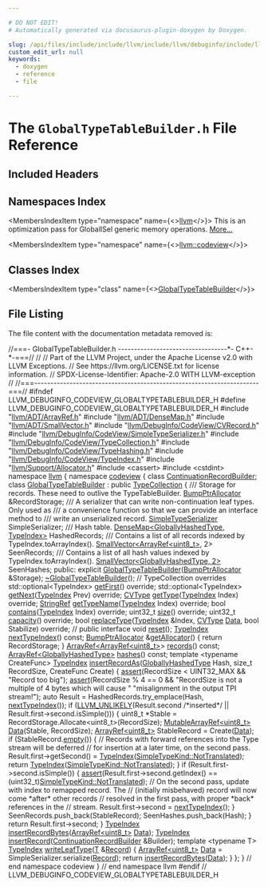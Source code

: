 ```yaml
---

# DO NOT EDIT!
# Automatically generated via docusaurus-plugin-doxygen by Doxygen.

slug: /api/files/include/include/llvm/include/llvm/debuginfo/include/llvm/debuginfo/codeview/globaltypetablebuilder-h
custom_edit_url: null
keywords:
  - doxygen
  - reference
  - file

---
```





# The `GlobalTypeTableBuilder.h` File Reference

<DoxygenPage pluginConfig={pluginConfig}>



## Included Headers

<IncludesList>
<IncludesListItem
  filePath="llvm/ADT/ArrayRef.h"
  permalink="/docs/api/files/include/include/llvm/include/llvm/adt/arrayref-h"
  isLocal="true" />
<IncludesListItem
  filePath="llvm/ADT/DenseMap.h"
  permalink="/docs/api/files/include/include/llvm/include/llvm/adt/densemap-h"
  isLocal="true" />
<IncludesListItem
  filePath="llvm/ADT/SmallVector.h"
  permalink="/docs/api/files/include/include/llvm/include/llvm/adt/smallvector-h"
  isLocal="true" />
<IncludesListItem
  filePath="llvm/DebugInfo/CodeView/CVRecord.h"
  permalink="/docs/api/files/include/include/llvm/include/llvm/debuginfo/include/llvm/debuginfo/codeview/cvrecord-h"
  isLocal="true" />
<IncludesListItem
  filePath="llvm/DebugInfo/CodeView/SimpleTypeSerializer.h"
  permalink="/docs/api/files/include/include/llvm/include/llvm/debuginfo/include/llvm/debuginfo/codeview/simpletypeserializer-h"
  isLocal="true" />
<IncludesListItem
  filePath="llvm/DebugInfo/CodeView/TypeCollection.h"
  permalink="/docs/api/files/include/include/llvm/include/llvm/debuginfo/include/llvm/debuginfo/codeview/typecollection-h"
  isLocal="true" />
<IncludesListItem
  filePath="llvm/DebugInfo/CodeView/TypeHashing.h"
  permalink="/docs/api/files/include/include/llvm/include/llvm/debuginfo/include/llvm/debuginfo/codeview/typehashing-h"
  isLocal="true" />
<IncludesListItem
  filePath="llvm/DebugInfo/CodeView/TypeIndex.h"
  permalink="/docs/api/files/include/include/llvm/include/llvm/debuginfo/include/llvm/debuginfo/codeview/typeindex-h"
  isLocal="true" />
<IncludesListItem
  filePath="llvm/Support/Allocator.h"
  permalink="/docs/api/files/include/include/llvm/include/llvm/support/allocator-h"
  isLocal="true" />
<IncludesListItem
  filePath="cassert"
  permalink=""
  isLocal="false" />
<IncludesListItem
  filePath="cstdint"
  permalink=""
  isLocal="false" />
</IncludesList>

## Namespaces Index

<MembersIndex>

<MembersIndexItem
  type="namespace"
  name={<><a href="/docs/api/namespaces/llvm">llvm</a></>}>
This is an optimization pass for GlobalISel generic memory operations. <a href="/docs/api/namespaces/llvm/#details">More...</a>
</MembersIndexItem>

<MembersIndexItem
  type="namespace"
  name={<><a href="/docs/api/namespaces/llvm/codeview">llvm::codeview</a></>}>
</MembersIndexItem>

</MembersIndex>

## Classes Index

<MembersIndex>

<MembersIndexItem
  type="class"
  name={<><a href="/docs/api/classes/llvm/codeview/globaltypetablebuilder">GlobalTypeTableBuilder</a></>}>
</MembersIndexItem>

</MembersIndex>


## File Listing

The file content with the documentation metadata removed is:

<ProgramListing>

<Link id="l00001" /><CodeLine lineNumber="1"><Highlight kind="comment">//===- GlobalTypeTableBuilder.h ----------------------------------&#42;- C++-&#42;-===//</Highlight><Highlight kind="normal"></Highlight></CodeLine>
<Link id="l00002" /><CodeLine lineNumber="2"><Highlight kind="normal"></Highlight><Highlight kind="comment">//</Highlight><Highlight kind="normal"></Highlight></CodeLine>
<Link id="l00003" /><CodeLine lineNumber="3"><Highlight kind="normal"></Highlight><Highlight kind="comment">// Part of the LLVM Project, under the Apache License v2.0 with LLVM Exceptions.</Highlight><Highlight kind="normal"></Highlight></CodeLine>
<Link id="l00004" /><CodeLine lineNumber="4"><Highlight kind="normal"></Highlight><Highlight kind="comment">// See https://llvm.org/LICENSE.txt for license information.</Highlight><Highlight kind="normal"></Highlight></CodeLine>
<Link id="l00005" /><CodeLine lineNumber="5"><Highlight kind="normal"></Highlight><Highlight kind="comment">// SPDX-License-Identifier: Apache-2.0 WITH LLVM-exception</Highlight><Highlight kind="normal"></Highlight></CodeLine>
<Link id="l00006" /><CodeLine lineNumber="6"><Highlight kind="normal"></Highlight><Highlight kind="comment">//</Highlight><Highlight kind="normal"></Highlight></CodeLine>
<Link id="l00007" /><CodeLine lineNumber="7"><Highlight kind="normal"></Highlight><Highlight kind="comment">//===----------------------------------------------------------------------===//</Highlight><Highlight kind="normal"></Highlight></CodeLine>
<Link id="l00008" /><CodeLine lineNumber="8"><Highlight kind="normal"></Highlight></CodeLine>
<Link id="l00009" /><CodeLine lineNumber="9"><Highlight kind="normal"></Highlight><Highlight kind="preprocessor">#ifndef LLVM&#95;DEBUGINFO&#95;CODEVIEW&#95;GLOBALTYPETABLEBUILDER&#95;H</Highlight><Highlight kind="normal"></Highlight></CodeLine>
<Link id="l00010" /><CodeLine lineNumber="10"><Highlight kind="normal"></Highlight><Highlight kind="preprocessor">#define LLVM&#95;DEBUGINFO&#95;CODEVIEW&#95;GLOBALTYPETABLEBUILDER&#95;H</Highlight><Highlight kind="normal"></Highlight></CodeLine>
<Link id="l00011" /><CodeLine lineNumber="11"><Highlight kind="normal"></Highlight></CodeLine>
<Link id="l00012" /><CodeLine lineNumber="12"><Highlight kind="normal"></Highlight><Highlight kind="preprocessor">#include &quot;<a href="/docs/api/files/include/include/llvm/include/llvm/adt/arrayref-h">llvm/ADT/ArrayRef.h</a>&quot;</Highlight><Highlight kind="normal"></Highlight></CodeLine>
<Link id="l00013" /><CodeLine lineNumber="13"><Highlight kind="normal"></Highlight><Highlight kind="preprocessor">#include &quot;<a href="/docs/api/files/include/include/llvm/include/llvm/adt/densemap-h">llvm/ADT/DenseMap.h</a>&quot;</Highlight><Highlight kind="normal"></Highlight></CodeLine>
<Link id="l00014" /><CodeLine lineNumber="14"><Highlight kind="normal"></Highlight><Highlight kind="preprocessor">#include &quot;<a href="/docs/api/files/include/include/llvm/include/llvm/adt/smallvector-h">llvm/ADT/SmallVector.h</a>&quot;</Highlight><Highlight kind="normal"></Highlight></CodeLine>
<Link id="l00015" /><CodeLine lineNumber="15"><Highlight kind="normal"></Highlight><Highlight kind="preprocessor">#include &quot;<a href="/docs/api/files/include/include/llvm/include/llvm/debuginfo/include/llvm/debuginfo/codeview/cvrecord-h">llvm/DebugInfo/CodeView/CVRecord.h</a>&quot;</Highlight><Highlight kind="normal"></Highlight></CodeLine>
<Link id="l00016" /><CodeLine lineNumber="16"><Highlight kind="normal"></Highlight><Highlight kind="preprocessor">#include &quot;<a href="/docs/api/files/include/include/llvm/include/llvm/debuginfo/include/llvm/debuginfo/codeview/simpletypeserializer-h">llvm/DebugInfo/CodeView/SimpleTypeSerializer.h</a>&quot;</Highlight><Highlight kind="normal"></Highlight></CodeLine>
<Link id="l00017" /><CodeLine lineNumber="17"><Highlight kind="normal"></Highlight><Highlight kind="preprocessor">#include &quot;<a href="/docs/api/files/include/include/llvm/include/llvm/debuginfo/include/llvm/debuginfo/codeview/typecollection-h">llvm/DebugInfo/CodeView/TypeCollection.h</a>&quot;</Highlight><Highlight kind="normal"></Highlight></CodeLine>
<Link id="l00018" /><CodeLine lineNumber="18"><Highlight kind="normal"></Highlight><Highlight kind="preprocessor">#include &quot;<a href="/docs/api/files/include/include/llvm/include/llvm/debuginfo/include/llvm/debuginfo/codeview/typehashing-h">llvm/DebugInfo/CodeView/TypeHashing.h</a>&quot;</Highlight><Highlight kind="normal"></Highlight></CodeLine>
<Link id="l00019" /><CodeLine lineNumber="19"><Highlight kind="normal"></Highlight><Highlight kind="preprocessor">#include &quot;<a href="/docs/api/files/include/include/llvm/include/llvm/debuginfo/include/llvm/debuginfo/codeview/typeindex-h">llvm/DebugInfo/CodeView/TypeIndex.h</a>&quot;</Highlight><Highlight kind="normal"></Highlight></CodeLine>
<Link id="l00020" /><CodeLine lineNumber="20"><Highlight kind="normal"></Highlight><Highlight kind="preprocessor">#include &quot;<a href="/docs/api/files/include/include/llvm/include/llvm/support/allocator-h">llvm/Support/Allocator.h</a>&quot;</Highlight><Highlight kind="normal"></Highlight></CodeLine>
<Link id="l00021" /><CodeLine lineNumber="21"><Highlight kind="normal"></Highlight><Highlight kind="preprocessor">#include &lt;cassert&gt;</Highlight><Highlight kind="normal"></Highlight></CodeLine>
<Link id="l00022" /><CodeLine lineNumber="22"><Highlight kind="normal"></Highlight><Highlight kind="preprocessor">#include &lt;cstdint&gt;</Highlight><Highlight kind="normal"></Highlight></CodeLine>
<Link id="l00023" /><CodeLine lineNumber="23"><Highlight kind="normal"></Highlight></CodeLine>
<Link id="l00024" /><CodeLine lineNumber="24"><Highlight kind="normal"></Highlight><Highlight kind="keyword">namespace </Highlight><Highlight kind="normal"><a href="/docs/api/namespaces/llvm">llvm</a> &#123;</Highlight></CodeLine>
<Link id="l00025" /><CodeLine lineNumber="25"><Highlight kind="normal"></Highlight><Highlight kind="keyword">namespace </Highlight><Highlight kind="normal"><a href="/docs/api/namespaces/llvm/codeview">codeview</a> &#123;</Highlight></CodeLine>
<Link id="l00026" /><CodeLine lineNumber="26"><Highlight kind="normal"></Highlight></CodeLine>
<Link id="l00027" /><CodeLine lineNumber="27"><Highlight kind="normal"></Highlight><Highlight kind="keyword">class </Highlight><Highlight kind="normal"><a href="/docs/api/classes/llvm/codeview/continuationrecordbuilder">ContinuationRecordBuilder</a>;</Highlight></CodeLine>
<Link id="l00028" /><CodeLine lineNumber="28"><Highlight kind="normal"></Highlight></CodeLine>
<Link id="l00029" /><CodeLine lineNumber="29" lineLink="/docs/api/classes/llvm/codeview/globaltypetablebuilder"><Highlight kind="normal"></Highlight><Highlight kind="keyword">class </Highlight><Highlight kind="normal"><a href="/docs/api/classes/llvm/codeview/globaltypetablebuilder/#aa7e5eb27c7fa8abc90febcf72a2aa0b0">GlobalTypeTableBuilder</a> : </Highlight><Highlight kind="keyword">public</Highlight><Highlight kind="normal"> <a href="/docs/api/classes/llvm/codeview/typecollection">TypeCollection</a> &#123;</Highlight><Highlight kind="comment"></Highlight></CodeLine>
<Link id="l00030" /><CodeLine lineNumber="30"><Highlight kind="comment">  /// Storage for records.  These need to outlive the TypeTableBuilder.</Highlight><Highlight kind="normal"></Highlight></CodeLine>
<Link id="l00031" /><CodeLine lineNumber="31"><Highlight kind="normal">  <a href="/docs/api/namespaces/llvm/#a8e612822d4ba7bb36c9c79582a567108">BumpPtrAllocator</a> &amp;RecordStorage;</Highlight></CodeLine>
<Link id="l00032" /><CodeLine lineNumber="32"><Highlight kind="normal"></Highlight><Highlight kind="comment"></Highlight></CodeLine>
<Link id="l00033" /><CodeLine lineNumber="33"><Highlight kind="comment">  /// A serializer that can write non-continuation leaf types.  Only used as</Highlight></CodeLine>
<Link id="l00034" /><CodeLine lineNumber="34"><Highlight kind="comment">  /// a convenience function so that we can provide an interface method to</Highlight></CodeLine>
<Link id="l00035" /><CodeLine lineNumber="35"><Highlight kind="comment">  /// write an unserialized record.</Highlight><Highlight kind="normal"></Highlight></CodeLine>
<Link id="l00036" /><CodeLine lineNumber="36"><Highlight kind="normal">  <a href="/docs/api/classes/llvm/codeview/simpletypeserializer">SimpleTypeSerializer</a> SimpleSerializer;</Highlight></CodeLine>
<Link id="l00037" /><CodeLine lineNumber="37"><Highlight kind="normal"></Highlight><Highlight kind="comment"></Highlight></CodeLine>
<Link id="l00038" /><CodeLine lineNumber="38"><Highlight kind="comment">  /// Hash table.</Highlight><Highlight kind="normal"></Highlight></CodeLine>
<Link id="l00039" /><CodeLine lineNumber="39"><Highlight kind="normal">  <a href="/docs/api/classes/llvm/densemap">DenseMap&lt;GloballyHashedType, TypeIndex&gt;</a> HashedRecords;</Highlight></CodeLine>
<Link id="l00040" /><CodeLine lineNumber="40"><Highlight kind="normal"></Highlight><Highlight kind="comment"></Highlight></CodeLine>
<Link id="l00041" /><CodeLine lineNumber="41"><Highlight kind="comment">  /// Contains a list of all records indexed by TypeIndex.toArrayIndex().</Highlight><Highlight kind="normal"></Highlight></CodeLine>
<Link id="l00042" /><CodeLine lineNumber="42"><Highlight kind="normal">  <a href="/docs/api/classes/llvm/smallvector">SmallVector&lt;ArrayRef&lt;uint8&#95;t&gt;</a>, 2&gt; SeenRecords;</Highlight></CodeLine>
<Link id="l00043" /><CodeLine lineNumber="43"><Highlight kind="normal"></Highlight><Highlight kind="comment"></Highlight></CodeLine>
<Link id="l00044" /><CodeLine lineNumber="44"><Highlight kind="comment">  /// Contains a list of all hash values indexed by TypeIndex.toArrayIndex().</Highlight><Highlight kind="normal"></Highlight></CodeLine>
<Link id="l00045" /><CodeLine lineNumber="45"><Highlight kind="normal">  <a href="/docs/api/classes/llvm/smallvector">SmallVector&lt;GloballyHashedType, 2&gt;</a> SeenHashes;</Highlight></CodeLine>
<Link id="l00046" /><CodeLine lineNumber="46"><Highlight kind="normal"></Highlight></CodeLine>
<Link id="l00047" /><CodeLine lineNumber="47"><Highlight kind="normal"></Highlight><Highlight kind="keyword">public</Highlight><Highlight kind="normal">:</Highlight></CodeLine>
<Link id="l00048" /><CodeLine lineNumber="48"><Highlight kind="normal">  </Highlight><Highlight kind="keyword">explicit</Highlight><Highlight kind="normal"> <a href="/docs/api/classes/llvm/codeview/globaltypetablebuilder/#aa7e5eb27c7fa8abc90febcf72a2aa0b0">GlobalTypeTableBuilder</a>(<a href="/docs/api/namespaces/llvm/#a8e612822d4ba7bb36c9c79582a567108">BumpPtrAllocator</a> &amp;Storage);</Highlight></CodeLine>
<Link id="l00049" /><CodeLine lineNumber="49" lineLink="/docs/api/classes/llvm/codeview/globaltypetablebuilder/#a91c1c8cfbdbb8a433866a81d986332ff"><Highlight kind="normal">  <a href="/docs/api/classes/llvm/codeview/globaltypetablebuilder/#a91c1c8cfbdbb8a433866a81d986332ff">~GlobalTypeTableBuilder</a>();</Highlight></CodeLine>
<Link id="l00050" /><CodeLine lineNumber="50"><Highlight kind="normal"></Highlight></CodeLine>
<Link id="l00051" /><CodeLine lineNumber="51"><Highlight kind="normal">  </Highlight><Highlight kind="comment">// TypeCollection overrides</Highlight><Highlight kind="normal"></Highlight></CodeLine>
<Link id="l00052" /><CodeLine lineNumber="52"><Highlight kind="normal">  std::optional&lt;TypeIndex&gt; <a href="/docs/api/classes/llvm/codeview/globaltypetablebuilder/#aeee3c2fefdade15dae590917c9a8bd2c">getFirst</a>() </Highlight><Highlight kind="keyword">override</Highlight><Highlight kind="normal">;</Highlight></CodeLine>
<Link id="l00053" /><CodeLine lineNumber="53"><Highlight kind="normal">  std::optional&lt;TypeIndex&gt; <a href="/docs/api/classes/llvm/codeview/globaltypetablebuilder/#a3968acd1dbbce4e4cd2131ab26c6850a">getNext</a>(<a href="/docs/api/classes/llvm/codeview/typeindex">TypeIndex</a> Prev) </Highlight><Highlight kind="keyword">override</Highlight><Highlight kind="normal">;</Highlight></CodeLine>
<Link id="l00054" /><CodeLine lineNumber="54"><Highlight kind="normal">  <a href="/docs/api/namespaces/llvm/codeview/#a238eda31f74c0f0f3224f71b50b7d165">CVType</a> <a href="/docs/api/classes/llvm/codeview/globaltypetablebuilder/#a6f3188c5bde64a8a95180d28236aed22">getType</a>(<a href="/docs/api/classes/llvm/codeview/typeindex">TypeIndex</a> Index) </Highlight><Highlight kind="keyword">override</Highlight><Highlight kind="normal">;</Highlight></CodeLine>
<Link id="l00055" /><CodeLine lineNumber="55"><Highlight kind="normal">  <a href="/docs/api/classes/llvm/stringref">StringRef</a> <a href="/docs/api/namespaces/llvm/#a9ac1b702e99f1978f2dd36cac2f7400f">getTypeName</a>(<a href="/docs/api/classes/llvm/codeview/typeindex">TypeIndex</a> Index) </Highlight><Highlight kind="keyword">override</Highlight><Highlight kind="normal">;</Highlight></CodeLine>
<Link id="l00056" /><CodeLine lineNumber="56"><Highlight kind="normal">  </Highlight><Highlight kind="keywordtype">bool</Highlight><Highlight kind="normal"> <a href="/docs/api/classes/llvm/codeview/globaltypetablebuilder/#a5fd89b5c58166ff12661e9b1c1d61152">contains</a>(<a href="/docs/api/classes/llvm/codeview/typeindex">TypeIndex</a> Index) </Highlight><Highlight kind="keyword">override</Highlight><Highlight kind="normal">;</Highlight></CodeLine>
<Link id="l00057" /><CodeLine lineNumber="57"><Highlight kind="normal">  uint32&#95;t <a href="/docs/api/classes/llvm/codeview/globaltypetablebuilder/#a3a61483638ecabe0ff67b687acd16b7d">size</a>() </Highlight><Highlight kind="keyword">override</Highlight><Highlight kind="normal">;</Highlight></CodeLine>
<Link id="l00058" /><CodeLine lineNumber="58"><Highlight kind="normal">  uint32&#95;t <a href="/docs/api/classes/llvm/codeview/globaltypetablebuilder/#a55f4362b1e49aedccab9356088b0a01f">capacity</a>() </Highlight><Highlight kind="keyword">override</Highlight><Highlight kind="normal">;</Highlight></CodeLine>
<Link id="l00059" /><CodeLine lineNumber="59"><Highlight kind="normal">  </Highlight><Highlight kind="keywordtype">bool</Highlight><Highlight kind="normal"> <a href="/docs/api/classes/llvm/codeview/globaltypetablebuilder/#aa8b7c684352cfa5cebef256df3df6955">replaceType</a>(<a href="/docs/api/classes/llvm/codeview/typeindex">TypeIndex</a> &amp;Index, <a href="/docs/api/namespaces/llvm/codeview/#a238eda31f74c0f0f3224f71b50b7d165">CVType</a> <a href="/docs/api/namespaces/llvm/#aa20539e89704d20b98b97e9c3feac934">Data</a>, </Highlight><Highlight kind="keywordtype">bool</Highlight><Highlight kind="normal"> Stabilize) </Highlight><Highlight kind="keyword">override</Highlight><Highlight kind="normal">;</Highlight></CodeLine>
<Link id="l00060" /><CodeLine lineNumber="60"><Highlight kind="normal"></Highlight></CodeLine>
<Link id="l00061" /><CodeLine lineNumber="61"><Highlight kind="normal">  </Highlight><Highlight kind="comment">// public interface</Highlight><Highlight kind="normal"></Highlight></CodeLine>
<Link id="l00062" /><CodeLine lineNumber="62"><Highlight kind="normal">  </Highlight><Highlight kind="keywordtype">void</Highlight><Highlight kind="normal"> <a href="/docs/api/classes/llvm/codeview/globaltypetablebuilder/#a37fae9ed5afd2385496ef5c6d92e4156">reset</a>();</Highlight></CodeLine>
<Link id="l00063" /><CodeLine lineNumber="63"><Highlight kind="normal">  <a href="/docs/api/classes/llvm/codeview/typeindex">TypeIndex</a> <a href="/docs/api/classes/llvm/codeview/globaltypetablebuilder/#a97e9a4ba8dca5e9fa5ada8f3b41653d9">nextTypeIndex</a>() </Highlight><Highlight kind="keyword">const</Highlight><Highlight kind="normal">;</Highlight></CodeLine>
<Link id="l00064" /><CodeLine lineNumber="64"><Highlight kind="normal"></Highlight></CodeLine>
<Link id="l00065" /><CodeLine lineNumber="65" lineLink="/docs/api/classes/llvm/codeview/globaltypetablebuilder/#a3d24019d0cf285f5df14f13903ad0e5d"><Highlight kind="normal">  <a href="/docs/api/namespaces/llvm/#a8e612822d4ba7bb36c9c79582a567108">BumpPtrAllocator</a> &amp;<a href="/docs/api/classes/llvm/codeview/globaltypetablebuilder/#a3d24019d0cf285f5df14f13903ad0e5d">getAllocator</a>() &#123; </Highlight><Highlight kind="keywordflow">return</Highlight><Highlight kind="normal"> RecordStorage; &#125;</Highlight></CodeLine>
<Link id="l00066" /><CodeLine lineNumber="66"><Highlight kind="normal"></Highlight></CodeLine>
<Link id="l00067" /><CodeLine lineNumber="67"><Highlight kind="normal">  <a href="/docs/api/classes/llvm/arrayref">ArrayRef&lt;ArrayRef&lt;uint8&#95;t&gt;</a>&gt; <a href="/docs/api/classes/llvm/codeview/globaltypetablebuilder/#a47be3837732fccc71750a4b07b07869e">records</a>() </Highlight><Highlight kind="keyword">const</Highlight><Highlight kind="normal">;</Highlight></CodeLine>
<Link id="l00068" /><CodeLine lineNumber="68"><Highlight kind="normal">  <a href="/docs/api/classes/llvm/arrayref">ArrayRef&lt;GloballyHashedType&gt;</a> <a href="/docs/api/classes/llvm/codeview/globaltypetablebuilder/#adf90192a12686724d3ab8b79e088863e">hashes</a>() </Highlight><Highlight kind="keyword">const</Highlight><Highlight kind="normal">;</Highlight></CodeLine>
<Link id="l00069" /><CodeLine lineNumber="69"><Highlight kind="normal"></Highlight></CodeLine>
<Link id="l00070" /><CodeLine lineNumber="70"><Highlight kind="normal">  </Highlight><Highlight kind="keyword">template</Highlight><Highlight kind="normal"> &lt;</Highlight><Highlight kind="keyword">typename</Highlight><Highlight kind="normal"> CreateFunc&gt;</Highlight></CodeLine>
<Link id="l00071" /><CodeLine lineNumber="71" lineLink="/docs/api/classes/llvm/codeview/globaltypetablebuilder/#a7c1575ca2aa02aa24752ae549aa177f8"><Highlight kind="normal">  <a href="/docs/api/classes/llvm/codeview/typeindex">TypeIndex</a> <a href="/docs/api/classes/llvm/codeview/globaltypetablebuilder/#a7c1575ca2aa02aa24752ae549aa177f8">insertRecordAs</a>(<a href="/docs/api/structs/llvm/codeview/globallyhashedtype">GloballyHashedType</a> Hash, </Highlight><Highlight kind="keywordtype">size&#95;t</Highlight><Highlight kind="normal"> RecordSize,</Highlight></CodeLine>
<Link id="l00072" /><CodeLine lineNumber="72"><Highlight kind="normal">                           CreateFunc Create) &#123;</Highlight></CodeLine>
<Link id="l00073" /><CodeLine lineNumber="73"><Highlight kind="normal">    <a href="/docs/api/files/lib/lib/target/lib/target/amdgpu/silowercontrolflow-cpp/#a4868c5d81c5ccc98c47aeab6244346a0">assert</a>(RecordSize &lt; UINT32&#95;MAX &amp;&amp; </Highlight><Highlight kind="stringliteral">&quot;Record too big&quot;</Highlight><Highlight kind="normal">);</Highlight></CodeLine>
<Link id="l00074" /><CodeLine lineNumber="74"><Highlight kind="normal">    <a href="/docs/api/files/lib/lib/target/lib/target/amdgpu/silowercontrolflow-cpp/#a4868c5d81c5ccc98c47aeab6244346a0">assert</a>(RecordSize % 4 == 0 &amp;&amp;</Highlight></CodeLine>
<Link id="l00075" /><CodeLine lineNumber="75"><Highlight kind="normal">           </Highlight><Highlight kind="stringliteral">&quot;RecordSize is not a multiple of 4 bytes which will cause &quot;</Highlight><Highlight kind="normal"></Highlight></CodeLine>
<Link id="l00076" /><CodeLine lineNumber="76"><Highlight kind="normal">           </Highlight><Highlight kind="stringliteral">&quot;misalignment in the output TPI stream!&quot;</Highlight><Highlight kind="normal">);</Highlight></CodeLine>
<Link id="l00077" /><CodeLine lineNumber="77"><Highlight kind="normal"></Highlight></CodeLine>
<Link id="l00078" /><CodeLine lineNumber="78"><Highlight kind="normal">    </Highlight><Highlight kind="keyword">auto</Highlight><Highlight kind="normal"> Result = HashedRecords.try&#95;emplace(Hash, <a href="/docs/api/classes/llvm/codeview/globaltypetablebuilder/#a97e9a4ba8dca5e9fa5ada8f3b41653d9">nextTypeIndex</a>());</Highlight></CodeLine>
<Link id="l00079" /><CodeLine lineNumber="79"><Highlight kind="normal"></Highlight></CodeLine>
<Link id="l00080" /><CodeLine lineNumber="80"><Highlight kind="normal">    </Highlight><Highlight kind="keywordflow">if</Highlight><Highlight kind="normal"> (<a href="/docs/api/files/include/include/llvm/include/llvm/support/compiler-h/#a104cae72182bec0ab951e3faea6ce509">LLVM&#95;UNLIKELY</a>(Result.second </Highlight><Highlight kind="comment">/&#42;inserted&#42;/</Highlight><Highlight kind="normal"> ||</Highlight></CodeLine>
<Link id="l00081" /><CodeLine lineNumber="81"><Highlight kind="normal">                      Result.first-&gt;second.isSimple())) &#123;</Highlight></CodeLine>
<Link id="l00082" /><CodeLine lineNumber="82"><Highlight kind="normal">      uint8&#95;t &#42;Stable = RecordStorage.Allocate&lt;uint8&#95;t&gt;(RecordSize);</Highlight></CodeLine>
<Link id="l00083" /><CodeLine lineNumber="83"><Highlight kind="normal">      <a href="/docs/api/classes/llvm/mutablearrayref">MutableArrayRef&lt;uint8&#95;t&gt;</a> <a href="/docs/api/namespaces/llvm/#aa20539e89704d20b98b97e9c3feac934">Data</a>(Stable, RecordSize);</Highlight></CodeLine>
<Link id="l00084" /><CodeLine lineNumber="84"><Highlight kind="normal">      <a href="/docs/api/classes/llvm/arrayref">ArrayRef&lt;uint8&#95;t&gt;</a> StableRecord = Create(<a href="/docs/api/namespaces/llvm/#aa20539e89704d20b98b97e9c3feac934">Data</a>);</Highlight></CodeLine>
<Link id="l00085" /><CodeLine lineNumber="85"><Highlight kind="normal">      </Highlight><Highlight kind="keywordflow">if</Highlight><Highlight kind="normal"> (StableRecord.<a href="/docs/api/classes/llvm/arrayref/#ac835b8735b1b2faec0efdca236e37d94">empty</a>()) &#123;</Highlight></CodeLine>
<Link id="l00086" /><CodeLine lineNumber="86"><Highlight kind="normal">        </Highlight><Highlight kind="comment">// Records with forward references into the Type stream will be deferred</Highlight><Highlight kind="normal"></Highlight></CodeLine>
<Link id="l00087" /><CodeLine lineNumber="87"><Highlight kind="normal">        </Highlight><Highlight kind="comment">// for insertion at a later time, on the second pass.</Highlight><Highlight kind="normal"></Highlight></CodeLine>
<Link id="l00088" /><CodeLine lineNumber="88"><Highlight kind="normal">        Result.first-&gt;getSecond() = <a href="/docs/api/classes/llvm/codeview/typeindex">TypeIndex</a>(<a href="/docs/api/namespaces/llvm/codeview/#a9cf141c9194799e2fa2d92de4c6e8ff0af9ad30d1f465ed151dd54cfeac2c09ff">SimpleTypeKind::NotTranslated</a>);</Highlight></CodeLine>
<Link id="l00089" /><CodeLine lineNumber="89"><Highlight kind="normal">        </Highlight><Highlight kind="keywordflow">return</Highlight><Highlight kind="normal"> <a href="/docs/api/classes/llvm/codeview/typeindex">TypeIndex</a>(<a href="/docs/api/namespaces/llvm/codeview/#a9cf141c9194799e2fa2d92de4c6e8ff0af9ad30d1f465ed151dd54cfeac2c09ff">SimpleTypeKind::NotTranslated</a>);</Highlight></CodeLine>
<Link id="l00090" /><CodeLine lineNumber="90"><Highlight kind="normal">      &#125;</Highlight></CodeLine>
<Link id="l00091" /><CodeLine lineNumber="91"><Highlight kind="normal">      </Highlight><Highlight kind="keywordflow">if</Highlight><Highlight kind="normal"> (Result.first-&gt;second.isSimple()) &#123;</Highlight></CodeLine>
<Link id="l00092" /><CodeLine lineNumber="92"><Highlight kind="normal">        <a href="/docs/api/files/lib/lib/target/lib/target/amdgpu/silowercontrolflow-cpp/#a4868c5d81c5ccc98c47aeab6244346a0">assert</a>(Result.first-&gt;second.getIndex() ==</Highlight></CodeLine>
<Link id="l00093" /><CodeLine lineNumber="93"><Highlight kind="normal">               (uint32&#95;t)<a href="/docs/api/namespaces/llvm/codeview/#a9cf141c9194799e2fa2d92de4c6e8ff0af9ad30d1f465ed151dd54cfeac2c09ff">SimpleTypeKind::NotTranslated</a>);</Highlight></CodeLine>
<Link id="l00094" /><CodeLine lineNumber="94"><Highlight kind="normal">        </Highlight><Highlight kind="comment">// On the second pass, update with index to remapped record. The</Highlight><Highlight kind="normal"></Highlight></CodeLine>
<Link id="l00095" /><CodeLine lineNumber="95"><Highlight kind="normal">        </Highlight><Highlight kind="comment">// (initially misbehaved) record will now come &#42;after&#42; other records</Highlight><Highlight kind="normal"></Highlight></CodeLine>
<Link id="l00096" /><CodeLine lineNumber="96"><Highlight kind="normal">        </Highlight><Highlight kind="comment">// resolved in the first pass, with proper &#42;back&#42; references in the</Highlight><Highlight kind="normal"></Highlight></CodeLine>
<Link id="l00097" /><CodeLine lineNumber="97"><Highlight kind="normal">        </Highlight><Highlight kind="comment">// stream.</Highlight><Highlight kind="normal"></Highlight></CodeLine>
<Link id="l00098" /><CodeLine lineNumber="98"><Highlight kind="normal">        Result.first-&gt;second = <a href="/docs/api/classes/llvm/codeview/globaltypetablebuilder/#a97e9a4ba8dca5e9fa5ada8f3b41653d9">nextTypeIndex</a>();</Highlight></CodeLine>
<Link id="l00099" /><CodeLine lineNumber="99"><Highlight kind="normal">      &#125;</Highlight></CodeLine>
<Link id="l00100" /><CodeLine lineNumber="100"><Highlight kind="normal">      SeenRecords.push&#95;back(StableRecord);</Highlight></CodeLine>
<Link id="l00101" /><CodeLine lineNumber="101"><Highlight kind="normal">      SeenHashes.push&#95;back(Hash);</Highlight></CodeLine>
<Link id="l00102" /><CodeLine lineNumber="102"><Highlight kind="normal">    &#125;</Highlight></CodeLine>
<Link id="l00103" /><CodeLine lineNumber="103"><Highlight kind="normal"></Highlight></CodeLine>
<Link id="l00104" /><CodeLine lineNumber="104"><Highlight kind="normal">    </Highlight><Highlight kind="keywordflow">return</Highlight><Highlight kind="normal"> Result.first-&gt;second;</Highlight></CodeLine>
<Link id="l00105" /><CodeLine lineNumber="105"><Highlight kind="normal">  &#125;</Highlight></CodeLine>
<Link id="l00106" /><CodeLine lineNumber="106"><Highlight kind="normal"></Highlight></CodeLine>
<Link id="l00107" /><CodeLine lineNumber="107"><Highlight kind="normal">  <a href="/docs/api/classes/llvm/codeview/typeindex">TypeIndex</a> <a href="/docs/api/classes/llvm/codeview/globaltypetablebuilder/#a77a93c8bf83d76706a8486e7df17c5d7">insertRecordBytes</a>(<a href="/docs/api/classes/llvm/arrayref">ArrayRef&lt;uint8&#95;t&gt;</a> <a href="/docs/api/namespaces/llvm/#aa20539e89704d20b98b97e9c3feac934">Data</a>);</Highlight></CodeLine>
<Link id="l00108" /><CodeLine lineNumber="108"><Highlight kind="normal">  <a href="/docs/api/classes/llvm/codeview/typeindex">TypeIndex</a> <a href="/docs/api/classes/llvm/codeview/globaltypetablebuilder/#a687150b7b72344ab40a6917b076404ce">insertRecord</a>(<a href="/docs/api/classes/llvm/codeview/continuationrecordbuilder">ContinuationRecordBuilder</a> &amp;Builder);</Highlight></CodeLine>
<Link id="l00109" /><CodeLine lineNumber="109"><Highlight kind="normal"></Highlight></CodeLine>
<Link id="l00110" /><CodeLine lineNumber="110" lineLink="/docs/api/classes/llvm/codeview/globaltypetablebuilder/#aeab2148240167fc0e6cf93708b5bce1d"><Highlight kind="normal">  </Highlight><Highlight kind="keyword">template</Highlight><Highlight kind="normal"> &lt;</Highlight><Highlight kind="keyword">typename</Highlight><Highlight kind="normal"> T&gt; <a href="/docs/api/classes/llvm/codeview/typeindex">TypeIndex</a> <a href="/docs/api/classes/llvm/codeview/globaltypetablebuilder/#aeab2148240167fc0e6cf93708b5bce1d">writeLeafType</a>(<a href="/docs/api/files/lib/lib/target/lib/target/mips/mips16isellowering-cpp/#a0acb682b8260ab1c60b918599864e2e5">T</a> &amp;<a href="/docs/api/classes/llvm/record">Record</a>) &#123;</Highlight></CodeLine>
<Link id="l00111" /><CodeLine lineNumber="111"><Highlight kind="normal">    <a href="/docs/api/classes/llvm/arrayref">ArrayRef&lt;uint8&#95;t&gt;</a> <a href="/docs/api/namespaces/llvm/#aa20539e89704d20b98b97e9c3feac934">Data</a> = SimpleSerializer.serialize(<a href="/docs/api/classes/llvm/record">Record</a>);</Highlight></CodeLine>
<Link id="l00112" /><CodeLine lineNumber="112"><Highlight kind="normal">    </Highlight><Highlight kind="keywordflow">return</Highlight><Highlight kind="normal"> <a href="/docs/api/classes/llvm/codeview/globaltypetablebuilder/#a77a93c8bf83d76706a8486e7df17c5d7">insertRecordBytes</a>(<a href="/docs/api/namespaces/llvm/#aa20539e89704d20b98b97e9c3feac934">Data</a>);</Highlight></CodeLine>
<Link id="l00113" /><CodeLine lineNumber="113"><Highlight kind="normal">  &#125;</Highlight></CodeLine>
<Link id="l00114" /><CodeLine lineNumber="114"><Highlight kind="normal">&#125;;</Highlight></CodeLine>
<Link id="l00115" /><CodeLine lineNumber="115"><Highlight kind="normal"></Highlight></CodeLine>
<Link id="l00116" /><CodeLine lineNumber="116"><Highlight kind="normal">&#125; </Highlight><Highlight kind="comment">// end namespace codeview</Highlight><Highlight kind="normal"></Highlight></CodeLine>
<Link id="l00117" /><CodeLine lineNumber="117"><Highlight kind="normal">&#125; </Highlight><Highlight kind="comment">// end namespace llvm</Highlight><Highlight kind="normal"></Highlight></CodeLine>
<Link id="l00118" /><CodeLine lineNumber="118"><Highlight kind="normal"></Highlight></CodeLine>
<Link id="l00119" /><CodeLine lineNumber="119"><Highlight kind="normal"></Highlight><Highlight kind="preprocessor">#endif </Highlight><Highlight kind="comment">// LLVM&#95;DEBUGINFO&#95;CODEVIEW&#95;GLOBALTYPETABLEBUILDER&#95;H</Highlight><Highlight kind="normal"></Highlight></CodeLine>

</ProgramListing>


</DoxygenPage>
